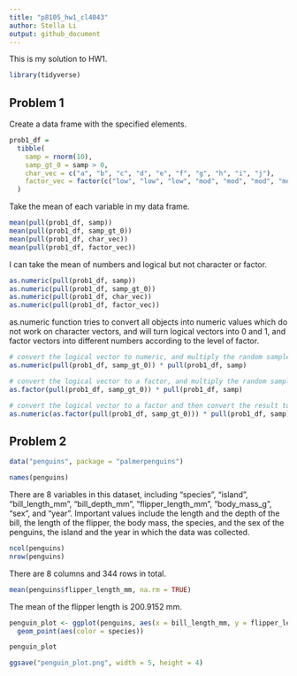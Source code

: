 ```yaml
---
title: "p8105_hw1_cl4043"
author: Stella Li
output: github_document
---
```



This is my solution to HW1.

```r
library(tidyverse)
```

## Problem 1

Create a data frame with the specified elements. 

```r
prob1_df = 
  tibble(
    samp = rnorm(10),
    samp_gt_0 = samp > 0,
    char_vec = c("a", "b", "c", "d", "e", "f", "g", "h", "i", "j"),
    factor_vec = factor(c("low", "low", "low", "mod", "mod", "mod", "mod", "high", "high", "high"))
  )
```

Take the mean of each variable in my data frame.

```r
mean(pull(prob1_df, samp))
mean(pull(prob1_df, samp_gt_0))
mean(pull(prob1_df, char_vec))
mean(pull(prob1_df, factor_vec))
```

I can take the mean of numbers and logical but not character or factor. 

```r
as.numeric(pull(prob1_df, samp))
as.numeric(pull(prob1_df, samp_gt_0))
as.numeric(pull(prob1_df, char_vec))
as.numeric(pull(prob1_df, factor_vec))
```

as.numeric function tries to convert all objects into numeric values which do not work on character vectors, and will turn logical vectors into 0 and 1, and factor vectors into different numbers according to the level of factor.

```r
# convert the logical vector to numeric, and multiply the random sample by the result
as.numeric(pull(prob1_df, samp_gt_0)) * pull(prob1_df, samp)

# convert the logical vector to a factor, and multiply the random sample by the result
as.factor(pull(prob1_df, samp_gt_0)) * pull(prob1_df, samp)

# convert the logical vector to a factor and then convert the result to numeric, and multiply the random sample by the result
as.numeric(as.factor(pull(prob1_df, samp_gt_0))) * pull(prob1_df, samp)
```


## Problem 2
```r
data("penguins", package = "palmerpenguins")
```

```r
names(penguins)
```

There are 8 variables in this dataset, including "species", "island", "bill_length_mm", "bill_depth_mm", "flipper_length_mm", "body_mass_g", "sex", and "year". Important values include the length and the depth of the bill, the length of the flipper, the body mass, the species, and the sex of the penguins, the island and the year in which the data was collected.

```r
ncol(penguins)
nrow(penguins)
```

There are 8 columns and 344 rows in total.

```r
mean(penguins$flipper_length_mm, na.rm = TRUE)
```

The mean of the flipper length is 200.9152 mm.


```r
penguin_plot <- ggplot(penguins, aes(x = bill_length_mm, y = flipper_length_mm)) + 
  geom_point(aes(color = species))

penguin_plot
```

```r
ggsave("penguin_plot.png", width = 5, height = 4)
```

